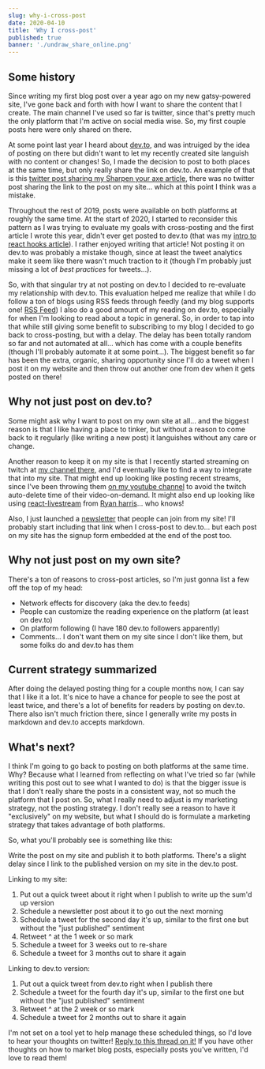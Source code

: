 ```yaml
---
slug: why-i-cross-post
date: 2020-04-10
title: 'Why I cross-post'
published: true
banner: './undraw_share_online.png'
---
```


## Some history

Since writing my first blog post over a year ago on my new gatsy-powered site,
I've gone back and forth with how I want to share the content that I create. The
main channel I've used so far is twitter, since that's pretty much the only
platform that I'm active on social media wise. So, my first couple posts here
were only shared on there.

At some point last year I heard about [dev.to](https://dev.to/), and was
intruiged by the idea of posting on there but didn't want to let my recently
created site languish with no content or changes! So, I made the decision to
post to both places at the same time, but only really share the link on dev.to.
An example of that is this
[twitter post sharing my Sharpen your axe article](https://twitter.com/jnielson01/status/1146562237403820033),
there was no twitter post sharing the link to the post on my site... which at
this point I think was a mistake.

Throughout the rest of 2019, posts were available on both platforms at roughly
the same time. At the start of 2020, I started to reconsider this pattern as I
was trying to evaluate my goals with cross-posting and the first article I wrote
this year, didn't ever get posted to dev.to (that was my
[intro to react hooks article](https://jnielson.com/intro-to-react-hooks)). I
rather enjoyed writing that article! Not posting it on dev.to was probably a
mistake though, since at least the tweet analytics make it seem like there
wasn't much traction to it (though I'm probably just missing a lot of _best
practices_ for tweets...).

So, with that singular try at not posting on dev.to I decided to re-evaluate my
relationship with dev.to. This evaluation helped me realize that while I do
follow a ton of blogs using RSS feeds through feedly (and my blog supports one!
[RSS Feed](https://jnielson.com/rss.xml)) I also do a good amount of my reading
on dev.to, especially for when I'm looking to read about a topic in general. So,
in order to tap into that while still giving some benefit to subscribing to my
blog I decided to go back to cross-posting, but with a delay. The delay has been
totally random so far and not automated at all... which has come with a couple
benefits (though I'll probably automate it at some point...). The biggest
benefit so far has been the extra, organic, sharing opportunity since I'll do a
tweet when I post it on my website and then throw out another one from dev when
it gets posted on there!

## Why not just post on dev.to?

Some might ask why I want to post on my own site at all... and the biggest
reason is that I like having a place to tinker, but without a reason to come
back to it regularly (like writing a new post) it languishes without any care or
change.

Another reason to keep it on my site is that I recently started streaming on
twitch at [my channel there](https://twitch.tv/jnielson94), and I'd eventually
like to find a way to integrate that into my site. That might end up looking
like posting recent streams, since I've been throwing them
[on my youtube channel](https://www.youtube.com/channel/UClLdW3esBT4ehXnxlhCK9pw/)
to avoid the twitch auto-delete time of their video-on-demand. It might also end
up looking like using
[react-livestream](https://www.npmjs.com/package/react-livestream) from
[Ryan harris](https://ryanharris.dev/)... who knows!

Also, I just launched a [newsletter](https://jnielson.com/newsletter) that
people can join from my site! I'll probably start including that link when I
cross-post to dev.to... but each post on my site has the signup form embedded at
the end of the post too.

## Why not just post on my own site?

There's a ton of reasons to cross-post articles, so I'm just gonna list a few
off the top of my head:

- Network effects for discovery (aka the dev.to feeds)
- People can customize the reading experience on the platform (at least on
  dev.to)
- On platform following (I have 180 dev.to followers apparently)
- Comments... I don't want them on my site since I don't like them, but some
  folks do and dev.to has them

## Current strategy summarized

After doing the delayed posting thing for a couple months now, I can say that I
like it a lot. It's nice to have a chance for people to see the post at least
twice, and there's a lot of benefits for readers by posting on dev.to. There
also isn't much friction there, since I generally write my posts in markdown and
dev.to accepts markdown.

## What's next?

I think I'm going to go back to posting on both platforms at the same time. Why?
Because what I learned from reflecting on what I've tried so far (while writing
this post out to see what I wanted to do) is that the bigger issue is that I
don't really share the posts in a consistent way, not so much the platform that
I post on. So, what I really need to adjust is my marketing strategy, not the
posting strategy. I don't really see a reason to have it "exclusively" on my
website, but what I should do is formulate a marketing strategy that takes
advantage of both platforms.

So, what you'll probably see is something like this:

Write the post on my site and publish it to both platforms. There's a slight
delay since I link to the published version on my site in the dev.to post.

Linking to my site:

1. Put out a quick tweet about it right when I publish to write up the sum'd up
   version
1. Schedule a newsletter post about it to go out the next morning
1. Schedule a tweet for the second day it's up, similar to the first one but
   without the "just published" sentiment
1. Retweet ^ at the 1 week or so mark
1. Schedule a tweet for 3 weeks out to re-share
1. Schedule a tweet for 3 months out to share it again

Linking to dev.to version:

1. Put out a quick tweet from dev.to right when I publish there
1. Schedule a tweet for the fourth day it's up, similar to the first one but
   without the "just published" sentiment
1. Retweet ^ at the 2 week or so mark
1. Schedule a tweet for 2 months out to share it again

I'm not set on a tool yet to help manage these scheduled things, so I'd love to
hear your thoughts on twitter!
[Reply to this thread on it!](https://twitter.com/jnielson94/status/1248675537138020352)
If you have other thoughts on how to market blog posts, especially posts you've
written, I'd love to read them!
